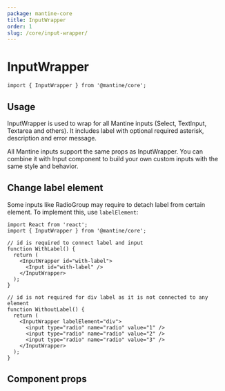 ```yaml
---
package: mantine-core
title: InputWrapper
order: 1
slug: /core/input-wrapper/
---
```



# InputWrapper

<PageHeader
  source="mantine-core/src/InputWrapper/InputWrapper.tsx"
  docs="core/InputWrapper.mdx"
  package="@mantine/core"
/>

```tsx
import { InputWrapper } from '@mantine/core';
```

## Usage

InputWrapper is used to wrap for all Mantine inputs (<GatsbyLink to="/core/select">Select</GatsbyLink>, <GatsbyLink to="/core/select">TextInput</GatsbyLink>, <GatsbyLink to="/core/select">Textarea</GatsbyLink> and others).
It includes label with optional required asterisk, description and error message.

All Mantine inputs support the same props as InputWrapper.
You can combine it with <GatsbyLink to="/core/input">Input</GatsbyLink> component
to build your own custom inputs with the same style and behavior.

<InputWrapperConfigurator />

## Change label element

Some inputs like <GatsbyLink to="/core/radio-group">RadioGroup</GatsbyLink>
may require to detach label from certain element.
To implement this, use `labelElement`:

```tsx
import React from 'react';
import { InputWrapper } from '@mantine/core';

// id is required to connect label and input
function WithLabel() {
  return (
    <InputWrapper id="with-label">
      <Input id="with-label" />
    </InputWrapper>
  );
}

// id is not required for div label as it is not connected to any element
function WithoutLabel() {
  return (
    <InputWrapper labelElement="div">
      <input type="radio" name="radio" value="1" />
      <input type="radio" name="radio" value="2" />
      <input type="radio" name="radio" value="3" />
    </InputWrapper>
  );
}
```

## Component props

<PropsTable component="InputWrapper" />
